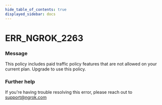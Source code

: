 ```yaml
---
hide_table_of_contents: true
displayed_sidebar: docs
---
```



# ERR_NGROK_2263

### Message

This policy includes paid traffic policy features that are not allowed on your current plan. Upgrade to use this policy.

<ErrorDetails error="err_ngrok_2263" />

### Further help

If you're having trouble resolving this error, please reach out to [support@ngrok.com](mailto:support@ngrok.com?subject=Help%20with%20ERR_NGROK_2263)
